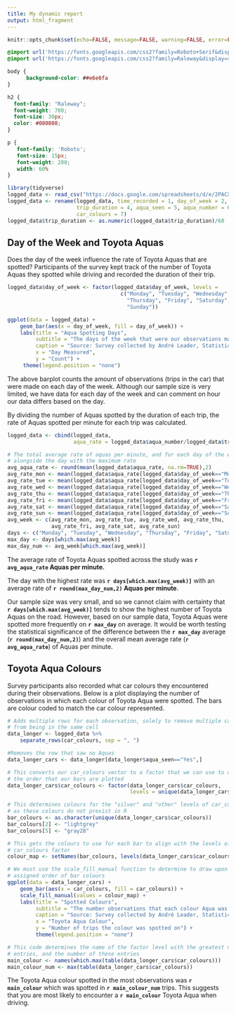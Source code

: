 ```yaml
---
title: My dynamic report
output: html_fragment
---
```


```r
knitr::opts_chunk$set(echo=FALSE, message=FALSE, warning=FALSE, error=FALSE)

```

```css
@import url('https://fonts.googleapis.com/css2?family=Roboto+Serif&display=swap');
@import url('https://fonts.googleapis.com/css2?family=Raleway&display=swap');

body {
      background-color: ##e6e6fa
}

h2 {
  font-family: "Raleway";
  font-weight: 700;
  font-size: 30px;
  color: #080808;
}

p {
   font-family: 'Roboto';
   font-size: 15px;
   font-weight: 200;
   width: 60%
}
```

```r
library(tidyverse)
logged_data <- read_csv("https://docs.google.com/spreadsheets/d/e/2PACX-1vSHm7BhfFMlG1Jn-p4xgNdRKFy8_2MEfX-v6xtUSz7tgvtypTbBVit7zaWk_f_cVnamirMYafGvn1E0/pub?gid=921568506&single=true&output=csv")
logged_data <- rename(logged_data, time_recorded = 1, day_of_week = 2, time_of_day = 3,
                      trip_duration = 4, aqua_seen = 5, aqua_number = 6, 
                      car_colours = 7)
logged_data$trip_duration <- as.numeric(logged_data$trip_duration)/60
```


## Day of the Week and Toyota Aquas

Does the day of the week influence the rate of Toyota Aquas that are spotted? Participants of the survey kept track of the number of Toyota Aquas they spotted while driving and recorded the duration of their trip.

```r
logged_data$day_of_week <- factor(logged_data$day_of_week, levels = 
                                    c("Monday", "Tuesday", "Wednesday",
                                      "Thursday", "Friday", "Saturday",
                                      "Sunday"))

ggplot(data = logged_data) +
    geom_bar(aes(x = day_of_week, fill = day_of_week)) +
    labs(title = "Aqua Spotting Days",
         subtitle = "The days of the week that were our observations made",
         caption = "Source: Survey collected by André Leader, Statistics Undergrad at UoA",
         x = "Day Measured",
         y = "Count") +
     theme(legend.position = "none")
```

The above barplot counts the amount of observations (trips in the car) that were made on each day of the week. Although our sample size is very limited, we have data for each day of the week and can comment on hour our data differs based on the day.

By dividing the number of Aquas spotted by the duration of each trip, the rate of Aquas spotted per minute for each trip was calculated.

```r
logged_data <- cbind(logged_data, 
                     aqua_rate = logged_data$aqua_number/logged_data$trip_duration)

# The total average rate of aquas per minute, and for each day of the week,
# alongside the day with the maximum rate
avg_aqua_rate <- round(mean(logged_data$aqua_rate, na.rm=TRUE),2)
avg_rate_mon <- mean(logged_data$aqua_rate[logged_data$day_of_week=="Monday"], na.rm=TRUE)
avg_rate_tue <- mean(logged_data$aqua_rate[logged_data$day_of_week=="Tuesday"], na.rm=TRUE)
avg_rate_wed <- mean(logged_data$aqua_rate[logged_data$day_of_week=="Wednesday"], na.rm=TRUE)
avg_rate_thu <- mean(logged_data$aqua_rate[logged_data$day_of_week=="Thursday"], na.rm=TRUE)
avg_rate_fri <- mean(logged_data$aqua_rate[logged_data$day_of_week=="Friday"], na.rm=TRUE)
avg_rate_sat <- mean(logged_data$aqua_rate[logged_data$day_of_week=="Saturday"], na.rm=TRUE)
avg_rate_sun <- mean(logged_data$aqua_rate[logged_data$day_of_week=="Sunday"], na.rm=TRUE)
avg_week <- c(avg_rate_mon, avg_rate_tue, avg_rate_wed, avg_rate_thu, 
              avg_rate_fri, avg_rate_sat, avg_rate_sun)
days <- c("Monday", "Tuesday", "Wednesday", "Thursday", "Friday", "Saturday","Sunday")
max_day <- days[which.max(avg_week)]
max_day_num <- avg_week[which.max(avg_week)]
```

The average rate of Toyota Aquas spotted across the study was **`r avg_aqua_rate` Aquas per minute.**

The day with the highest rate was **`r days[which.max(avg_week)]`** with an average rate of **`r round(max_day_num,2)` Aquas per minute**.

Our sample size was very small, and so we cannot claim with certainty that **`r days[which.max(avg_week)]`** tends to show the highest number of Toyota Aquas on the road. However, based on our sample data, Toyota Aquas were spotted more frequently on **`r max_day`** on average. It would be worth testing the statistical significance of the difference between the **`r max_day`** average (**`r round(max_day_num,2)`**) and the overall mean average rate (**`r avg_aqua_rate`**) of Aquas per minute.

## Toyota Aqua Colours

Survey participants also recorded what car colours they encountered during their observations. Below is a plot displaying the number of observations in which each colour of Toyota Aqua were spotted. The bars are colour coded to match the car colour represented.

```r
# Adds multiple rows for each observation, solely to remove multiple car colours
# from being in the same cell
data_longer <- logged_data %>%
    separate_rows(car_colours, sep = ", ")

#Removes the row that saw no Aquas
data_longer_cars <- data_longer[data_longer$aqua_seen=="Yes",]

# This converts our car_colours vector to a factor that we can use to determine 
# the order that our bars are plotted
data_longer_cars$car_colours <- factor(data_longer_cars$car_colours, 
                                       levels = unique(data_longer_cars$car_colours))

# This determines colours for the "silver" and "other" levels of car_colours,
# as these colours do not prexist in R
bar_colours <- as.character(unique(data_longer_cars$car_colours))
bar_colours[2] <- "lightgrey"
bar_colours[5] <- "gray28"

# This gets the colours to use for each bar to align with the levels of our 
# car_colours factor
colour_map <- setNames(bar_colours, levels(data_longer_cars$car_colours))

# We must use the scale_fill_manual function to determine to draw upon our
# assigned order of bar colours
ggplot(data = data_longer_cars) +
    geom_bar(aes(x = car_colours, fill = car_colours)) +
    scale_fill_manual(values = colour_map) +
    labs(title = "Spotted Colours",
         subtitle = "The number observations that each colour Aqua was in?",
         caption = "Source: Survey collected by André Leader, Statistics Undergrad at UoA",
         x = "Toyota Aqua Colour",
         y = "Number of trips the colour was spotted on") +
         theme(legend.position = "none")

# This code determines the name of the factor level with the greatest number of 
# entries, and the number of these entries
main_colour <- names(which.max(table(data_longer_cars$car_colours)))
main_colour_num <- max(table(data_longer_cars$car_colours))
```

The Toyota Aqua colour spotted in the most observations was **`r main_colour`** which was spotted in **`r main_colour_num`** trips. This suggests that you are most likely to encounter a **`r main_colour`** Toyota Aqua when driving.
